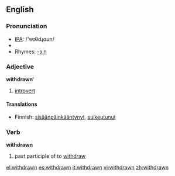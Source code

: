 ==English==

===Pronunciation===
*[[w:IPA|IPA]]: /'wɪθdɻɑʊn/
*{{audio|en-us-withdrawn.ogg|Audio (US)}}
*Rhymes: [[Rhymes:English:-ɔːn|-ɔːn]]

===Adjective===

'''withdrawn''''

#[[introvert]]

====Translations====
*Finnish: [[sisäänpäinkääntynyt]], [[sulkeutunut]]

===Verb===
'''withdrawn'''

# past participle of to [[withdraw]]

[[el:withdrawn]]
[[es:withdrawn]]
[[it:withdrawn]]
[[vi:withdrawn]]
[[zh:withdrawn]]